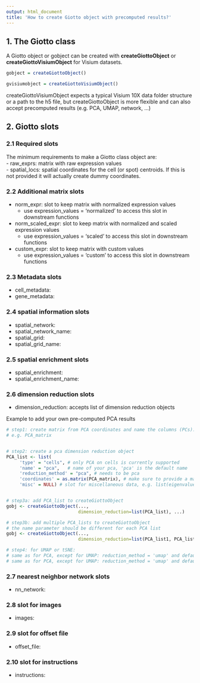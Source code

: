 ```yaml
---
output: html_document
title: 'How to create Giotto object with precomputed results?'
---
```



## 1. The Giotto class
 
A Giotto object or gobject can be created with **createGiottoObject** or **createGiottoVisiumObject** for Visium datasets.

```r

gobject = createGiottoObject()

gvisiumobject = createGiottoVisiumObject()

```
 
createGiottoVisiumObject expects a typical Visium 10X data folder structure or a path to the h5 file, 
but createGiottoObject is more flexible and can also accept precomputed results (e.g. PCA, UMAP, network, ...)


## 2. Giotto slots

### 2.1 Required slots

The minimum requirements to make a Giotto class object are:  
- raw_exprs: matrix with raw expression values  
- spatial_locs: spatial coordinates for the cell (or spot) centroids. If this is not provided it will actually create dummy coordinates. 

### 2.2 Additional matrix slots

- norm_expr: slot to keep matrix with normalized expression values  
    - use expression_values = 'normalized'  to access this slot in downstream functions  
- norm_scaled_expr: slot to keep matrix with normalized and scaled expression values   
    - use expression_values = 'scaled'  to access this slot in downstream functions  
- custom_expr: slot to keep matrix with custom values    
    - use expression_values = 'custom'  to access this slot in downstream functions  

### 2.3 Metadata slots  

- cell_metadata:  
- gene_metadata:  

### 2.4 spatial information slots

- spatial_network:  
- spatial_network_name:  
- spatial_grid:  
- spatial_grid_name:  

### 2.5 spatial enrichment slots  

- spatial_enrichment:  
- spatial_enrichment_name:  

### 2.6 dimension reduction slots

- dimension_reduction: accepts list of dimension reduction objects

Example to add your own pre-computed PCA results    
```r
# step1: create matrix from PCA coordinates and name the columns (PCs): Dim.1, Dim.2, Dim.3, ...
# e.g. PCA_matrix


# step2: create a pca dimension reduction object
PCA_list <- list(
     'type' = "cells", # only PCA on cells is currently supported
     'name' = "pca",   # name of your pca, 'pca' is the default name
     'reduction_method' = "pca", # needs to be pca
     'coordinates' = as.matrix(PCA_matrix), # make sure to provide a matrix
     'misc' = NULL) # slot for miscellaneous data, e.g. list(eigenvalues = ..., loadings = ...)


# step3a: add PCA_list to createGiottoObject
gobj <- createGiottoObject(...,
                           dimension_reduction=list(PCA_list), ...)

# step3b: add multiple PCA_lists to createGiottoObject
# the name parameter should be different for each PCA list
gobj <- createGiottoObject(...,
                           dimension_reduction=list(PCA_list1, PCA_list2, ...))

# step4: for UMAP or tSNE:
# same as for PCA, except for UMAP: reduction_method = 'umap' and default name = 'umap'}
# same as for PCA, except for UMAP: reduction_method = 'umap' and default name = 'umap'}

```


### 2.7 nearest neighbor network slots

- nn_network:

### 2.8 slot for images

- images:  

### 2.9 slot for offset file

- offset_file:  

### 2.10 slot for instructions  

- instructions:



